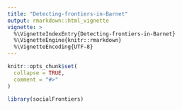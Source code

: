 ```yaml
---
title: "Detecting-frontiers-in-Barnet"
output: rmarkdown::html_vignette
vignette: >
  %\VignetteIndexEntry{Detecting-frontiers-in-Barnet}
  %\VignetteEngine{knitr::rmarkdown}
  %\VignetteEncoding{UTF-8}
---
```


```r
knitr::opts_chunk$set(
  collapse = TRUE,
  comment = "#>"
)
```

```r
library(socialFrontiers)
```
